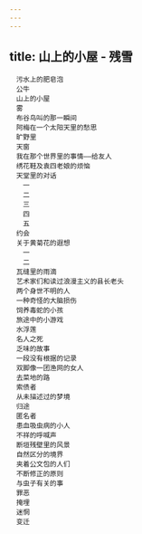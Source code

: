 ```yaml
---
---
---
```

title: 山上的小屋 - 残雪
---


```
　污水上的肥皂泡
　公牛
　山上的小屋
　雾
　布谷鸟叫的那一瞬间
　阿梅在一个太阳天里的愁思
　旷野里
　天窗
　我在那个世界里的事情——给友人
　绣花鞋及袁四老娘的烦恼
　天堂里的对话
　　一
　　二
　　三
　　四
　　五
　约会
　关于黄菊花的遐想
　　一
　　二
　瓦缝里的雨滴
　艺术家们和读过浪漫主义的县长老头
　两个身世不明的人
　一种奇怪的大脑损伤
　饲养毒蛇的小孩
　旅途中的小游戏
　水浮莲
　名人之死
　乏味的故事
　一段没有根据的记录
　双脚像一团渔网的女人
　去菜地的路
　索债者
　从未描述过的梦境
　归途
　匿名者
　患血吸虫病的小人
　不祥的呼喊声
　断垣残壁里的风景
　自然区分的境界
　夹着公文包的人们
　不断修正的原则
　与虫子有关的事
　罪恶
　掩埋
　迷惘
　变迁
```